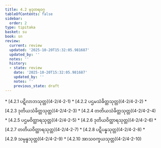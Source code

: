 ```yaml
---
title: 4.2 မုဒုတရဝဂ္ဂ
tableOfContents: false
sidebar:
  order: 2
type: tipitaka
basket: su
book: sn
review:
  current: review
  updated: '2025-10-20T15:32:05.981687'
  updated_by: ''
  notes: ''
  history:
  - state: review
    date: '2025-10-20T15:32:05.981687'
    updated_by: ''
    notes: ''
    previous_state: draft
---
```



<DynamicBreadcrumb />


<ReviewStatus review={frontmatter.review} showDetails={true} />

<HypothesisAnnotation frontmatter={frontmatter} />



<TableOfContents book="sn" section="4.2">
* [4.2.1 ပဋိလာဘသုတ္တ](4-2/4-2-1)
* [4.2.2 ပဌမသံခိတ္တသုတ္တ](4-2/4-2-2)
* [4.2.3 ဒုတိယသံခိတ္တသုတ္တ](4-2/4-2-3)
* [4.2.4 တတိယသံခိတ္တသုတ္တ](4-2/4-2-4)
* [4.2.5 ပဌမဝိတ္ထာရသုတ္တ](4-2/4-2-5)
* [4.2.6 ဒုတိယဝိတ္ထာရသုတ္တ](4-2/4-2-6)
* [4.2.7 တတိယဝိတ္ထာရသုတ္တ](4-2/4-2-7)
* [4.2.8 ပဋိပန္နသုတ္တ](4-2/4-2-8)
* [4.2.9 သမ္ပန္နသုတ္တ](4-2/4-2-9)
* [4.2.10 အာသဝက္ခယသုတ္တ](4-2/4-2-10)
</TableOfContents>
